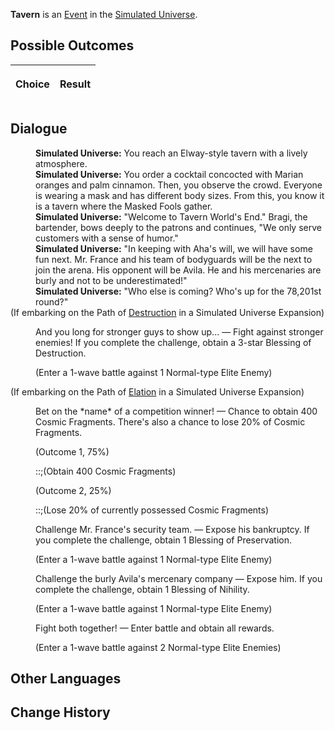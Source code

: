 {{Simulated Universe Event Infobox
|title         = Tavern
|image         = Random Event Battle.png
|type          =
|domains_su    = <<DOMAINS_SU>>
|domains_ext   = <<DOMAINS_EXT>>
|domains_swarm = <<DOMAINS_SWARM>>
|domains_gng   = <<DOMAINS_GNG>>
|requirements  =
|prev          = 
|next          = 
|indexRewards  =
|characters    =
}}
'''Tavern''' is an [[Simulated Universe/Events|Event]] in the [[Simulated Universe]].

==Possible Outcomes==
{| class="article-table"
!Choice
!Result

|}

<!--
==Gameplay Notes==

-->
==Dialogue==
{{Dialogue Start}}
:'''Simulated Universe:''' You reach an Elway-style tavern with a lively atmosphere.
:'''Simulated Universe:''' You order a cocktail concocted with Marian oranges and palm cinnamon. Then, you observe the crowd. Everyone is wearing a mask and has different body sizes. From this, you know it is a tavern where the Masked Fools gather.
:'''Simulated Universe:''' "Welcome to Tavern World's End." Bragi, the bartender, bows deeply to the patrons and continues, "We only serve customers with a sense of humor."
:'''Simulated Universe:''' "In keeping with Aha's will, we will have some fun next. Mr. France and his team of bodyguards will be the next to join the arena. His opponent will be Avila. He and his mercenaries are burly and not to be underestimated!"
:'''Simulated Universe:''' "Who else is coming? Who's up for the 78,201st round?"
;(If embarking on the Path of [[Simulated Universe/Paths#Destruction|Destruction]] in a Simulated Universe Expansion)
:{{Icon/Dark|Path Destruction Small.png|20}} And you long for stronger guys to show up... &mdash; Fight against stronger enemies! If you complete the challenge, obtain a 3-star Blessing of Destruction.
:;(Enter a 1-wave battle against 1 Normal-type Elite Enemy)
;(If embarking on the Path of [[Simulated Universe/Paths#Elation|Elation]] in a Simulated Universe Expansion)
:{{Icon/Dark|Path Elation Small.png|20}} Bet on the *name* of a competition winner! &mdash; Chance to obtain 400 Cosmic Fragments. There's also a chance to lose 20% of Cosmic Fragments.
:;(Outcome 1, 75%)
:::;(Obtain 400 Cosmic Fragments)
:;(Outcome 2, 25%)
:::;(Lose 20% of currently possessed Cosmic Fragments)
:{{DIcon|Star}} Challenge Mr. France's security team. &mdash; Expose his bankruptcy. If you complete the challenge, obtain 1 Blessing of Preservation.
:;(Enter a 1-wave battle against 1 Normal-type Elite Enemy)
:{{DIcon|Star}} Challenge the burly Avila's mercenary company &mdash; Expose him. If you complete the challenge, obtain 1 Blessing of Nihility.
:;(Enter a 1-wave battle against 1 Normal-type Elite Enemy)
:{{DIcon|Star}} Fight both together! &mdash; Enter battle and obtain all rewards.
:;(Enter a 1-wave battle against 2 Normal-type Elite Enemies)
{{Dialogue End}}

==Other Languages==
{{Other Languages
|zhs   = 酒馆
|zht   = 酒館
|ja    = パブ
|ko    = 술집
|es    = Taberna
|fr    = Taverne
|ru    = Таверна
|th    = บาร์
|vi    = Quán Rượu
|de    = Taverne
|id    = Bar
|pt    = Taverna
}}

==Change History==
{{Change History|1.0}}
